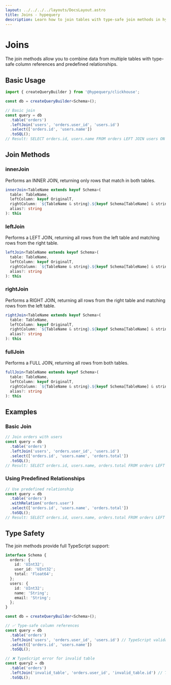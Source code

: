 ```yaml
---
layout: ../../../../layouts/DocsLayout.astro
title: Joins - hypequery
description: Learn how to join tables with type-safe join methods in hypequery
---
```


# Joins

The join methods allow you to combine data from multiple tables with type-safe column references and predefined relationships.

## Basic Usage

```typescript
import { createQueryBuilder } from '@hypequery/clickhouse';

const db = createQueryBuilder<Schema>();

// Basic join
const query = db
  .table('orders')
  .leftJoin('users', 'orders.user_id', 'users.id')
  .select(['orders.id', 'users.name'])
  .toSQL();
// Result: SELECT orders.id, users.name FROM orders LEFT JOIN users ON orders.user_id = users.id
```

## Join Methods

### innerJoin

Performs an INNER JOIN, returning only rows that match in both tables.

```typescript
innerJoin<TableName extends keyof Schema>(
  table: TableName,
  leftColumn: keyof OriginalT,
  rightColumn: `${TableName & string}.${keyof Schema[TableName] & string}`,
  alias?: string
): this
```

### leftJoin

Performs a LEFT JOIN, returning all rows from the left table and matching rows from the right table.

```typescript
leftJoin<TableName extends keyof Schema>(
  table: TableName,
  leftColumn: keyof OriginalT,
  rightColumn: `${TableName & string}.${keyof Schema[TableName] & string}`,
  alias?: string
): this
```

### rightJoin

Performs a RIGHT JOIN, returning all rows from the right table and matching rows from the left table.

```typescript
rightJoin<TableName extends keyof Schema>(
  table: TableName,
  leftColumn: keyof OriginalT,
  rightColumn: `${TableName & string}.${keyof Schema[TableName] & string}`,
  alias?: string
): this
```

### fullJoin

Performs a FULL JOIN, returning all rows from both tables.

```typescript
fullJoin<TableName extends keyof Schema>(
  table: TableName,
  leftColumn: keyof OriginalT,
  rightColumn: `${TableName & string}.${keyof Schema[TableName] & string}`,
  alias?: string
): this
```

## Examples

### Basic Join

```typescript
// Join orders with users
const query = db
  .table('orders')
  .leftJoin('users', 'orders.user_id', 'users.id')
  .select(['orders.id', 'users.name', 'orders.total'])
  .toSQL();
// Result: SELECT orders.id, users.name, orders.total FROM orders LEFT JOIN users ON orders.user_id = users.id
```

### Using Predefined Relationships

```typescript
// Use predefined relationship
const query = db
  .table('orders')
  .withRelation('orders.user')
  .select(['orders.id', 'users.name', 'orders.total'])
  .toSQL();
// Result: SELECT orders.id, users.name, orders.total FROM orders LEFT JOIN users ON orders.user_id = users.id
```

## Type Safety

The join methods provide full TypeScript support:

```typescript
interface Schema {
  orders: {
    id: 'UInt32';
    user_id: 'UInt32';
    total: 'Float64';
  };
  users: {
    id: 'UInt32';
    name: 'String';
    email: 'String';
  };
}

const db = createQueryBuilder<Schema>();

// ✅ Type-safe column references
const query = db
  .table('orders')
  .leftJoin('users', 'orders.user_id', 'users.id') // TypeScript validates all columns
  .select(['orders.id', 'users.name'])
  .toSQL();

// ❌ TypeScript error for invalid table
const query2 = db
  .table('orders')
  .leftJoin('invalid_table', 'orders.user_id', 'invalid_table.id') // TypeScript error
  .toSQL();
```
